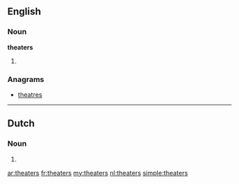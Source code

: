 ==English==

===Noun===
'''theaters'''
# {{plural of|[[theater]]}}

===Anagrams===
* [[theatres#English|theatres]]

----

==Dutch==

===Noun===
{{head|nl}}
# {{nl-noun-form|pl=1|theater}}

[[ar:theaters]]
[[fr:theaters]]
[[my:theaters]]
[[nl:theaters]]
[[simple:theaters]]